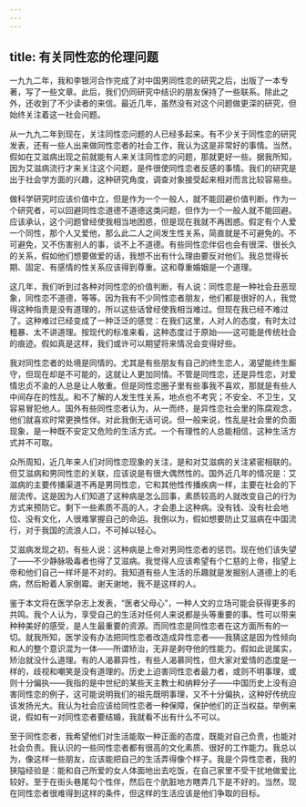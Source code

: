 ```yaml
---
---
---
```

title: 有关同性恋的伦理问题
---

一九九二年，我和李银河合作完成了对中国男同性恋的研究之后，出版了一本专著，写了一些文章。此后，我们仍同研究中结识的朋友保持了一些联系。除此之外，还收到了不少读者的来信。最近几年，虽然没有对这个问题做更深的研究，但始终关注着这一社会问题。

从一九九二年到现在，关注同性恋问题的人已经多起来。有不少关于同性恋的研究发表，还有一些人出来做同性恋者的社会工作，我认为这是非常好的事情。当然，假如在艾滋病出现之前就能有人来关注同性恋的问题，那就更好一些。据我所知，因为艾滋病流行才来关注这个问题，是件很使同性恋者反感的事情。我们的研究是出于社会学方面的兴趣，这种研究角度，调查对象接受起来相对而言比较容易些。

做科学研究时应该价值中立，但是作为一个一般人，就不能回避价值判断。作为一个研究者，可以回避同性恋道德不道德这类问题，但作为一个一般人就不能回避。应该承认，这个问题曾经使我相当地困惑，但是现在我就不再困惑。假定有个人爱一个同性，那个人又爱他，那么此二人之间发生性关系，简直就是不可避免的。不可避免，又不伤害别人的事，谈不上不道德。有些同性恋伴侣也会有很深、很长久的关系，假如他们想要做爱的话，我想不出有什么理由要反对他们。我总觉得长期、固定、有感情的性关系应该得到尊重。这和尊重婚姻是一个道理。

这几年，我们听到过各种对同性恋的价值判断，有人说：同性恋是一种社会丑恶现象，同性恋不道德，等等。因为我有不少同性恋者朋友，他们都是很好的人，我觉得这种指责是没有道理的，所以这些话曾经使我相当难过。但现在我已经不难过了。这种难过已经变成了一种泛泛的感觉：在我们这里，人对人的态度，有时太过粗暴、太不讲道理。按现代的标准来看，这种态度过于原始——这可能是传统社会的痕迹。假如真是这样，我们或许可以期望将来情况会变得好些。

我对同性恋者的处境是同情的。尤其是有些朋友有自己的终生恋人，渴望能终生厮守，但现在却是不可能的，这就让人更加同情。不管是同性恋，还是异性恋，对爱情忠贞不渝的人总是让人敬重。但是同性恋圈子里有些事我不喜欢，那就是有些人中间存在的性乱。和不了解的人发生性关系，地点也不考究；不安全、不卫生，又容易冒犯他人。国外有些同性恋者认为，从一而终，是异性恋社会里的陈腐观念，他们就喜欢时常更换性伴。对此我倒无话可说。但一般来说，性乱是社会里的负面现象，是一种既不安定又危险的生活方式。一个有理性的人总能相信，这种生活方式并不可取。

众所周知，近几年来人们对同性恋现象的关注，是和对艾滋病的关注紧密相联的。但艾滋病和男同性恋的关联，应该说是有很大偶然性的。国外近几年的情况是：艾滋病的主要传播渠道不再是男同性恋，它和其他性传播疾病一样，主要在社会的下层流传。这是因为人们知道了这种病是怎么回事，素质较高的人就改变自己的行为方式来预防它。剩下一些素质不高的人，才会患上这种病。没有钱、没有社会地位、没有文化，人很难掌握自己的命运。我倒以为，假如想要防止艾滋病在中国流行，对于我国的流浪人口，不可掉以轻心。

艾滋病发现之初，有些人说：这种病是上帝对男同性恋者的惩罚。现在他们该失望了——不少静脉吸毒者也得了艾滋病。我觉得人应该希望有个仁慈的上帝，指望上帝和他们自己一样坏是不对的。我知道有些人生活的乐趣就是发掘别人道德上的毛病，然后盼着人家倒霉。谢天谢地，我不是这样的人。

鉴于本文将在医学杂志上发表，“医者父母心”，一种人文的立场可能会获得更多的共鸣。我个人认为，享受自己的生活对任何人来说都是头等重要的事。性可以带来种种美好的感受，是人生最重要的资源。而同性恋是同性恋者在这方面所有的一切。就我所知，医学没有办法把同性恋者改造成异性恋者——我猜这是因为性倾向和人的整个意识混为一体——所谓矫治，无非是剥夺他的性能力。假如此说属实，矫治就没什么道理。有的人渴慕异性，有些人渴慕同性，但大家对爱情的态度是一样的，歧视和嘲笑是没有道理的。历史上迫害同性恋者最力者，或则不明事理，或则十分偏执——我指的是中世纪的某些天主教士和纳粹分子——中国历史上没有迫害同性恋的例子，这可能说明我们的祖先既明事理，又不十分偏执，这种好传统应该发扬光大。我认为社会应该给同性恋者一种保障，保护他们的正当权益。举例来说，假如有一对同性恋者要结婚，我就看不出有什么不可以。

至于同性恋者，我希望他们对生活能取一种正面的态度，既能对自己负责，也能对社会负责。我认识的一些同性恋者都有很高的文化素质、很好的工作能力。我总以为，像这样一些朋友，应该能把自己的生活弄得像个样子。我是个异性恋者，我的狭隘经验是：能和自己所爱的女人体面地出去吃饭，在自己家里不受干扰地做爱比较好。至于在街头巷尾勾个性伴，然后在个肮脏地方瞎弄几下是不好的。当然，现在同性恋者很难得到这样的条件，但这样的生活应该是他们争取的目标。
